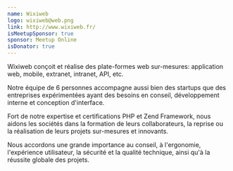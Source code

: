 ```yaml
---
name: Wixiweb
logo: wixiweb@web.png
link: http://www.wixiweb.fr/
isMeetupSponsor: true
sponsor: Meetup Online
isDonator: true
---
```


Wixiweb conçoit et réalise des plate-formes web sur-mesures: application web,
mobile, extranet, intranet, API, etc.

Notre équipe de 6 personnes accompagne aussi bien des startups que des
entreprises expérimentées ayant des besoins en conseil, développement interne
et conception d'interface.

Fort de notre expertise et certifications PHP et Zend Framework, nous aidons
les sociétés dans la formation de leurs collaborateurs, la reprise ou la
réalisation de leurs projets sur-mesures et innovants.

Nous accordons une grande importance au conseil, à l'ergonomie, l'expérience
utilisateur, la sécurité et la qualité technique, ainsi qu'à la réussite globale
des projets.
